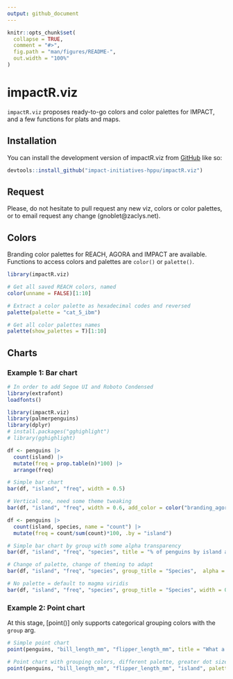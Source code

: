 ```yaml
---
output: github_document
---
```


<!-- README.md is generated from README.Rmd. Please edit that file -->

```r
knitr::opts_chunk$set(
  collapse = TRUE,
  comment = "#>",
  fig.path = "man/figures/README-",
  out.width = "100%"
)
```

# impactR.viz

<!-- badges: start -->
<!-- badges: end -->

`impactR.viz` proposes ready-to-go colors and color palettes for IMPACT, and a few functions for plats and maps.

## Installation

You can install the development version of impactR.viz from
[GitHub](https://github.com/) like so:

``` r
devtools::install_github("impact-initiatives-hppu/impactR.viz")
```

## Request

Please, do not hesitate to pull request any new viz, colors or color palettes, or to email request any change (gnoblet@zaclys.net).

## Colors 

Branding color palettes for REACH, AGORA and IMPACT are available. Functions to access colors and palettes are `color()` or `palette()`.

```r
library(impactR.viz)

# Get all saved REACH colors, named
color(unname = FALSE)[1:10]

# Extract a color palette as hexadecimal codes and reversed
palette(palette = "cat_5_ibm")

# Get all color palettes names
palette(show_palettes = T)[1:10]
```



## Charts

### Example 1: Bar chart

```r

# In order to add Segoe UI and Roboto Condensed
library(extrafont)
loadfonts()
```


```r
library(impactR.viz)
library(palmerpenguins)
library(dplyr)
# install.packages("gghighlight")
# library(gghighlight)

df <- penguins |> 
  count(island) |> 
  mutate(freq = prop.table(n)*100) |> 
  arrange(freq)

# Simple bar chart
bar(df, "island", "freq", width = 0.5) 

# Vertical one, need some theme tweaking
bar(df, "island", "freq", width = 0.6, add_color = color("branding_agora_bordeaux"), flip = F, theme = theme_reach(axis_y = F, grid_major_x = F, axis_ticks_x = F)) 

df <- penguins |> 
  count(island, species, name = "count") |> 
  mutate(freq = count/sum(count)*100, .by = "island") 

# Simple bar chart by group with some alpha transparency
bar(df, "island", "freq", "species", title = "% of penguins by island and species",  add_text_expand_limit = 1.2, group_title = "Species") 

# Change of palette, change of theming to adapt
bar(df, "island", "freq", "species", group_title = "Species",  alpha = 0.6, flip = FALSE, title = "% of penguins by island and species", palette = "cat_3_tol_high_contrast", theme = theme_reach(axis_y = F, grid_major_x = F, axis_ticks_x = F))

# No palette = default to magma viridis
bar(df, "island", "freq", "species", group_title = "Species", width = 0.8, add_text_expand_limit = 1.2, title = "% of penguins by island and species", palette = NULL)
```

### Example 2: Point chart

At this stage, [point()] only supports categorical grouping colors with the `group` arg.

```r

# Simple point chart
point(penguins, "bill_length_mm", "flipper_length_mm", title = "What a good test title!")

# Point chart with grouping colors, different palette, greater dot size, some transparency, reversed color palette
point(penguins, "bill_length_mm", "flipper_length_mm", "island", palette= "cat_8_wong", group_title = "Islands", alpha = 0.7, size = 3)
```
